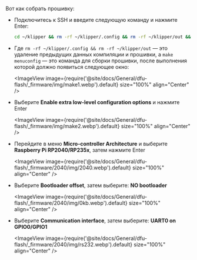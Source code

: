 Вот как собрать прошивку:
* Подключитесь к SSH и введите следующую команду и нажмите Enter:

    ```bash
    cd ~/klipper && rm -rf ~/klipper/.config && rm -rf ~/klipper/out && make menuconfig
    ```

* Где `rm -rf ~/klipper/.config && rm -rf ~/klipper/out` — это удаление предыдущих данных компиляции и прошивки, а `make menuconfig` — это команда для сборки прошивки, после выполнения которой должно появиться следующее окно:

    <ImageView image={require('@site/docs/General/dfu-flash/_firmware/img/make1.webp').default} size="100%" align="Center" />

* Выберите **Enable extra low-level configuration options** и нажмите Enter

    <ImageView image={require('@site/docs/General/dfu-flash/_firmware/img/make2.webp').default} size="100%" align="Center" />

* Перейдите в меню **Micro-controller Architecture** и выберите **Raspberry Pi RP2040/RP235x**, затем нажмите Enter

    <ImageView image={require('@site/docs/General/dfu-flash/_firmware/2040/img/2040.webp').default} size="100%" align="Center" />

* Выберите **Bootloader offset**, затем выберите: **NO bootloader**

    <ImageView image={require('@site/docs/General/dfu-flash/_firmware/2040/img/0kb.webp').default} size="100%" align="Center" />

* Выберите **Communication interface**, затем выберите: **UART0 on GPIO0/GPIO1**

    <ImageView image={require('@site/docs/General/dfu-flash/_firmware/2040/img/rs232.webp').default} size="100%" align="Center" />
